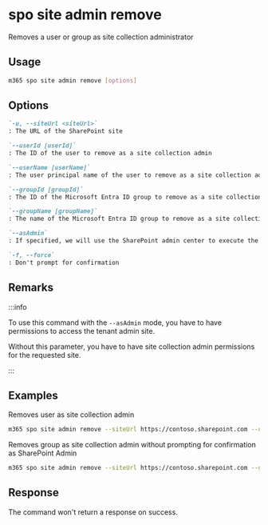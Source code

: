 
# spo site admin remove

Removes a user or group as site collection administrator

## Usage

```sh
m365 spo site admin remove [options]
```

## Options

```md definition-list
`-u, --siteUrl <siteUrl>`
: The URL of the SharePoint site

`--userId [userId]`
: The ID of the user to remove as a site collection admin

`--userName [userName]`
: The user principal name of the user to remove as a site collection admin

`--groupId [groupId]`
: The ID of the Microsoft Entra ID group to remove as a site collection admin

`--groupName [groupName]`
: The name of the Microsoft Entra ID group to remove as a site collection admin

`--asAdmin`
: If specified, we will use the SharePoint admin center to execute the command

`-f, --force`
: Don't prompt for confirmation
```

<Global />

## Remarks

:::info

To use this command with the `--asAdmin` mode, you have to have permissions to access the tenant admin site.

Without this parameter, you have to have site collection admin permissions for the requested site.

:::

## Examples

Removes user as site collection admin

```sh
m365 spo site admin remove --siteUrl https://contoso.sharepoint.com --userId 600713c5-53c6-4f24-b454-3c35e22b2639
```

Removes group as site collection admin without prompting for confirmation as SharePoint Admin

```sh
m365 spo site admin remove --siteUrl https://contoso.sharepoint.com --groupName SP_Administrators --force --asAdmin
```
## Response

The command won't return a response on success.